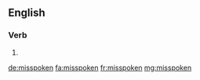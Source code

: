 ==English==

===Verb===
{{head|en|verb form}}

# {{en-past of|misspeak}}

[[de:misspoken]]
[[fa:misspoken]]
[[fr:misspoken]]
[[mg:misspoken]]